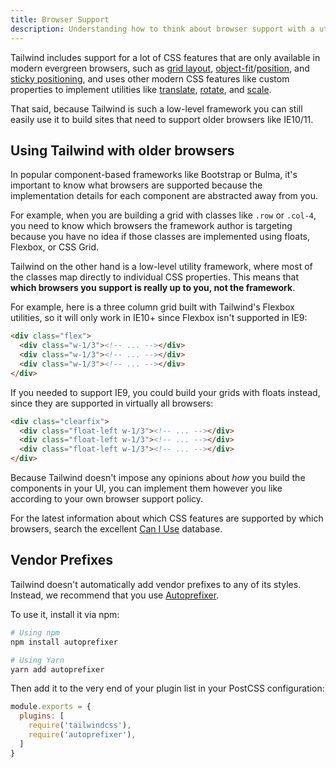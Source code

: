 ```yaml
---
title: Browser Support
description: Understanding how to think about browser support with a utility-first framework.
---
```


Tailwind includes support for a lot of CSS features that are only available in modern evergreen browsers, such as [grid layout](/docs/grid-template-columns), [object-fit](/docs/object-fit)/[position](/docs/object-position), and [sticky positioning](/docs/position/#sticky), and uses other modern CSS features like custom properties to implement utilities like [translate](/docs/translate), [rotate](/docs/rotate), and [scale](/docs/scale).

That said, because Tailwind is such a low-level framework you can still easily use it to build sites that need to support older browsers like IE10/11.

## Using Tailwind with older browsers

In popular component-based frameworks like Bootstrap or Bulma, it's important to know what browsers are supported because the implementation details for each component are abstracted away from you.

For example, when you are building a grid with classes like `.row` or `.col-4`, you need to know which browsers the framework author is targeting because you have no idea if those classes are implemented using floats, Flexbox, or CSS Grid.

Tailwind on the other hand is a low-level utility framework, where most of the classes map directly to individual CSS properties. This means that **which browsers you support is really up to you, not the framework**.

For example, here is a three column grid built with Tailwind's Flexbox utilities, so it will only work in IE10+ since Flexbox isn't supported in IE9:

```html
<div class="flex">
  <div class="w-1/3"><!-- ... --></div>
  <div class="w-1/3"><!-- ... --></div>
  <div class="w-1/3"><!-- ... --></div>
</div>
```

If you needed to support IE9, you could build your grids with floats instead, since they are supported in virtually all browsers:

```html
<div class="clearfix">
  <div class="float-left w-1/3"><!-- ... --></div>
  <div class="float-left w-1/3"><!-- ... --></div>
  <div class="float-left w-1/3"><!-- ... --></div>
</div>
```

Because Tailwind doesn't impose any opinions about *how* you build the components in your UI, you can implement them however you like according to your own browser support policy.

For the latest information about which CSS features are supported by which browsers, search the excellent [Can I Use](https://caniuse.com/) database.

## Vendor Prefixes

Tailwind doesn't automatically add vendor prefixes to any of its styles. Instead, we recommend that you use [Autoprefixer](https://github.com/postcss/autoprefixer).

To use it, install it via npm:

```bash
# Using npm
npm install autoprefixer

# Using Yarn
yarn add autoprefixer
```

Then add it to the very end of your plugin list in your PostCSS configuration:

```js
module.exports = {
  plugins: [
    require('tailwindcss'),
    require('autoprefixer'),
  ]
}
```
